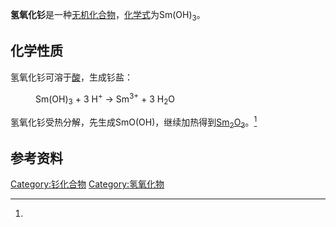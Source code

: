 {{chembox
| verifiedrevid = 
|   Name = 氢氧化钐
|   ImageFile = [[File:Sm3+.svg|33px]]  [[File:OH-.svg|33px]]  [[File:OH-.svg|33px]]  [[File:OH-.svg|33px]]
|   ImageName = 
|   OtherNames =
|   IUPACName = 
| Section1 = {{Chembox Identifiers
|   ChemSpiderID_Ref = {{chemspidercite|correct|chemspider}}
| ChemSpiderID = 
| PubChem = 
| InChI =
| InChIKey =
| SMILES = [Sm+3].[OH-].[OH-].[OH-]
| StdInChI_Ref = {{stdinchicite|correct|chemspider}}
| StdInChI =
| StdInChIKey_Ref = {{stdinchicite|correct|chemspider}}
| StdInChIKey = 
| CASNo = 20403-06-9
| CASNo_Ref = {{Cascite|correct|CAS}}
  }}
| Section2 = {{Chembox Properties
|   Formula = Sm(OH)<sub>3</sub>
|   MolarMass = 201.386
|   Appearance = 黄色固体<ref name=wj>《无机化学丛书》. 第七卷 钪 稀土元素. 易宪武 等主编. 科学出版社. P<sub>168~171</sub>. (2)氢氧化物</ref>
|   Density = 
|   MeltingPt = 
|   BoilingPt = 
|   Solubility = 
|   Solvent =
|   SolubleOther = 
  }}
| Section7 = {{Chembox Hazards
|  EUHazardSymbol =
|  RPhrases =
|  SPhrases =
|  FlashPt = 
|  pKa = 
|  pKb = 
|  EUClass =
|  EUIndex = 
|  MainHazards = 
|  NFPA-H = 
|  NFPA-F = 
|  NFPA-R = 
|  NFPA-O = 
|  RSPhrases = 
|  Autoignition = 
|  ExploLimits = 
|  PEL = 
  }}
| Section8 = {{Chembox Related
|   Function = 
|   OtherFunctn = 
|   OtherAnions = [[氧化钐|氧化钐]]
|   OtherCations = [[氢氧化钕|氢氧化钕]]<br />[[氢氧化铕|氢氧化铕]]
|   OtherCpds = 
  }}
}}
'''氢氧化钐'''是一种[[无机化合物|无机化合物]]，[[化学式|化学式]]为Sm(OH)<sub>3</sub>。
==化学性质==
氢氧化钐可溶于[[酸|酸]]，生成钐盐：
: Sm(OH)<sub>3</sub> + 3 H<sup>+</sup> → Sm<sup>3+</sup> + 3 H<sub>2</sub>O
氢氧化钐受热分解，先生成SmO(OH)，继续加热得到[[氧化钐|Sm<sub>2</sub>O<sub>3</sub>]]。<ref name=wj />
==参考资料==
{{reflist}}

{{氢氧化物}}

[[Category:钐化合物|Category:钐化合物]]
[[Category:氢氧化物|Category:氢氧化物]]
